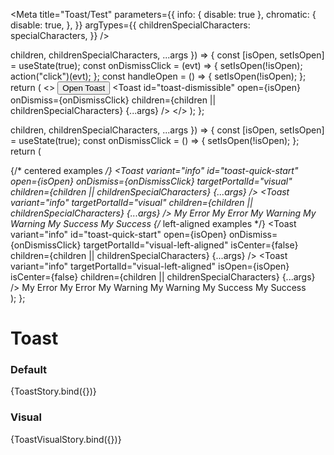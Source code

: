 

<Meta
  title="Toast/Test"
  parameters={{
    info: { disable: true },
    chromatic: {
      disable: true,
    },
  }}
  argTypes={{
    childrenSpecialCharacters: specialCharacters,
  }}
/>

  children,
  childrenSpecialCharacters,
  ...args
}) => {
  const [isOpen, setIsOpen] = useState(true);
  const onDismissClick = (evt) => {
    setIsOpen(!isOpen);
    action("click")(evt);
  };
  const handleOpen = () => {
    setIsOpen(!isOpen);
  };
  return (
    <>
      <Button onClick={handleOpen}>Open Toast</Button>
      <Toast
        id="toast-dismissible"
        open={isOpen}
        onDismiss={onDismissClick}
        children={children || childrenSpecialCharacters}
        {...args}
      />
    </>
  );
};

  children,
  childrenSpecialCharacters,
  ...args
}) => {
  const [isOpen, setIsOpen] = useState(true);
  const onDismissClick = () => {
    setIsOpen(!isOpen);
  };
  return (
    <div>
      {/* centered examples */}
      <Toast
        variant="info"
        id="toast-quick-start"
        open={isOpen}
        onDismiss={onDismissClick}
        targetPortalId="visual"
        children={children || childrenSpecialCharacters}
        {...args}
      />
      <Toast
        variant="info"
        targetPortalId="visual"
        children={children || childrenSpecialCharacters}
        {...args}
      />
      <Toast
        variant="error"
        targetPortalId="visual"
        open={isOpen}
        onDismiss={onDismissClick}
      >
        My Error
      </Toast>
      <Toast variant="error" targetPortalId="visual" open={isOpen}>
        My Error
      </Toast>
      <Toast
        variant="warning"
        targetPortalId="visual"
        open={isOpen}
        onDismiss={onDismissClick}
      >
        My Warning
      </Toast>
      <Toast variant="warning" targetPortalId="visual" open={isOpen}>
        My Warning
      </Toast>
      <Toast
        variant="success"
        targetPortalId="visual"
        open={isOpen}
        onDismiss={onDismissClick}
      >
        My Success
      </Toast>
      <Toast variant="success" targetPortalId="visual" open={isOpen}>
        My Success
      </Toast>
      {/* left-aligned examples */}
      <Toast
        variant="info"
        id="toast-quick-start"
        open={isOpen}
        onDismiss={onDismissClick}
        targetPortalId="visual-left-aligned"
        isCenter={false}
        children={children || childrenSpecialCharacters}
        {...args}
      />
      <Toast
        variant="info"
        targetPortalId="visual-left-aligned"
        isOpen={isOpen}
        isCenter={false}
        children={children || childrenSpecialCharacters}
        {...args}
      />
      <Toast
        variant="error"
        targetPortalId="visual-left-aligned"
        isCenter={false}
        open={isOpen}
        onDismiss={onDismissClick}
      >
        My Error
      </Toast>
      <Toast
        variant="error"
        targetPortalId="visual-left-aligned"
        isCenter={false}
        open={isOpen}
      >
        My Error
      </Toast>
      <Toast
        variant="warning"
        targetPortalId="visual-left-aligned"
        isCenter={false}
        open={isOpen}
        onDismiss={onDismissClick}
      >
        My Warning
      </Toast>
      <Toast
        variant="warning"
        targetPortalId="visual-left-aligned"
        isCenter={false}
        open={isOpen}
      >
        My Warning
      </Toast>
      <Toast
        variant="success"
        targetPortalId="visual-left-aligned"
        isCenter={false}
        open={isOpen}
        onDismiss={onDismissClick}
      >
        My Success
      </Toast>
      <Toast
        variant="success"
        targetPortalId="visual-left-aligned"
        isCenter={false}
        open={isOpen}
      >
        My Success
      </Toast>
    </div>
  );
};

# Toast

### Default

<Preview>
  <Story
    name="default"
    args={{
      children: "My text",
      childrenSpecialCharacters: undefined,
      timeout: 0,
      variant: "warning",
      isCenter: true,
    }}
    argTypes={{
      variant: {
        options: TOAST_COLORS,
        control: {
          type: "select",
        },
      },
    }}
  >
    {ToastStory.bind({})}
  </Story>
</Preview>

### Visual

<Preview>
  <Story
    name="visual"
    args={{
      children: "My text",
      childrenSpecialCharacters: undefined,
    }}
    parameters={{
      chromatic: {
        disable: false,
      },
    }}
  >
    {ToastVisualStory.bind({})}
  </Story>
</Preview>
